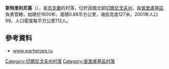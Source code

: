 {{coord|50|40|6|N|32|18|54|E|scale:100000|display=title}}

'''斯特里利尼基'''（{{lang-uk|Стрільники}}），是[[烏克蘭|烏克蘭]]的村落，位於該國北部[[切爾尼戈夫州|切爾尼戈夫州]]，由[[普里盧基區|普里盧基區]]負責管轄，始建於1600年，面積0.88平方公里，海拔高度127米，2001年人口99，人口密度每平方公里112人。

==參考資料==
*[http://www.warheroes.ru/hero/hero.asp?Hero_id=7050 www.warheroes.ru] {{Wayback|url=http://www.warheroes.ru/hero/hero.asp?Hero_id=7050 |date=20160304224004 }}{{ref-ru}}

[[Category:切爾尼戈夫州村落|Category:切爾尼戈夫州村落]]
[[Category:普里盧基區村落|Category:普里盧基區村落]]
{{Chernihiv-geo-stub}}